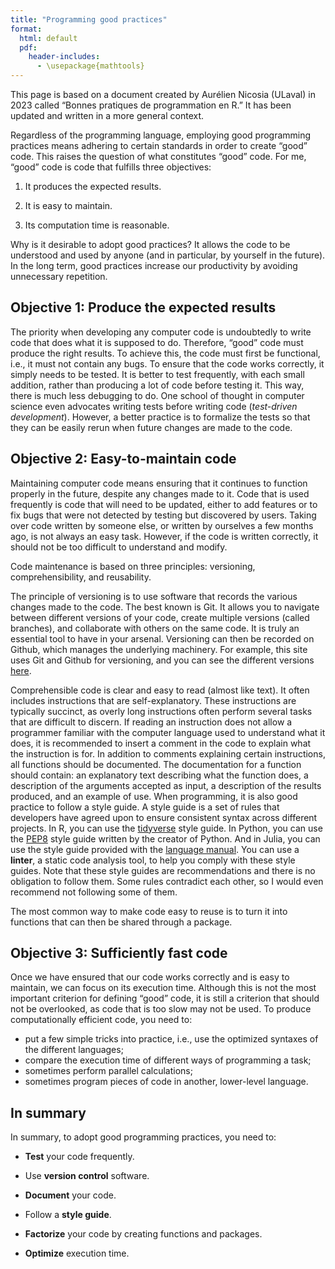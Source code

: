 ```yaml
--- 
title: "Programming good practices"
format: 
  html: default
  pdf:
    header-includes:
      - \usepackage{mathtools} 
---
```


This page is based on a document created by Aurélien Nicosia (ULaval) in 2023 called "Bonnes pratiques de programmation en R." It has been updated and written in a more general context. 

Regardless of the programming language, employing good programming practices means adhering to certain standards in order to create "good" code. This raises the question of what constitutes "good" code. For me, "good" code is code that fulfills three objectives:

1. It produces the expected results.

2. It is easy to maintain.

3. Its computation time is reasonable.

Why is it desirable to adopt good practices? It allows the code to be understood and used by anyone (and in particular, by yourself in the future). In the long term, good practices increase our productivity by avoiding unnecessary repetition.


## Objective 1: Produce the expected results

The priority when developing any computer code is undoubtedly to write code that does what it is supposed to do. Therefore, "good" code must produce the right results. To achieve this, the code must first be functional, i.e., it must not contain any bugs. To ensure that the code works correctly, it simply needs to be tested. It is better to test frequently, with each small addition, rather than producing a lot of code before testing it. This way, there is much less debugging to do. One school of thought in computer science even advocates writing tests before writing code (*test-driven development*). However, a better practice is to formalize the tests so that they can be easily rerun when future changes are made to the code.


## Objective 2: Easy-to-maintain code

Maintaining computer code means ensuring that it continues to function properly in the future, despite any changes made to it. Code that is used frequently is code that will need to be updated, either to add features or to fix bugs that were not detected by testing but discovered by users. Taking over code written by someone else, or written by ourselves a few months ago, is not always an easy task. However, if the code is written correctly, it should not be too difficult to understand and modify.

Code maintenance is based on three principles: versioning, comprehensibility, and reusability.

The principle of versioning is to use software that records the various changes made to the code. The best known is Git. It allows you to navigate between different versions of your code, create multiple versions (called branches), and collaborate with others on the same code. It is truly an essential tool to have in your arsenal. Versioning can then be recorded on Github, which manages the underlying machinery. For example, this site uses Git and Github for versioning, and you can see the different versions [here](https://github.com/StevenGolovkine/UL-STT2200/commits/main/).

Comprehensible code is clear and easy to read (almost like text). It often includes instructions that are self-explanatory. These instructions are typically succinct, as overly long instructions often perform several tasks that are difficult to discern. If reading an instruction does not allow a programmer familiar with the computer language used to understand what it does, it is recommended to insert a comment in the code to explain what the instruction is for. In addition to comments explaining certain instructions, all functions should be documented. The documentation for a function should contain: an explanatory text describing what the function does, a description of the arguments accepted as input, a description of the results produced, and an example of use. When programming, it is also good practice to follow a style guide. A style guide is a set of rules that developers have agreed upon to ensure consistent syntax across different projects. In R, you can use the [tidyverse](https://style.tidyverse.org) style guide. In Python, you can use the [PEP8](https://peps.python.org/pep-0008/) style guide written by the creator of Python. And in Julia, you can use the style guide provided with the [language manual](https://docs.julialang.org/en/v1/manual/style-guide/). You can use a **linter**, a static code analysis tool, to help you comply with these style guides. Note that these style guides are recommendations and there is no obligation to follow them. Some rules contradict each other, so I would even recommend not following some of them.

The most common way to make code easy to reuse is to turn it into functions that can then be shared through a package.


## Objective 3: Sufficiently fast code

Once we have ensured that our code works correctly and is easy to maintain, we can focus on its execution time. Although this is not the most important criterion for defining "good" code, it is still a criterion that should not be overlooked, as code that is too slow may not be used. To produce computationally efficient code, you need to:

- put a few simple tricks into practice, i.e., use the optimized syntaxes of the different languages;
- compare the execution time of different ways of programming a task;
- sometimes perform parallel calculations;
- sometimes program pieces of code in another, lower-level language. 


## In summary

In summary, to adopt good programming practices, you need to:

- **Test** your code frequently.

- Use **version control** software.

- **Document** your code.

- Follow a **style guide**.

- **Factorize** your code by creating functions and packages.

- **Optimize** execution time.

